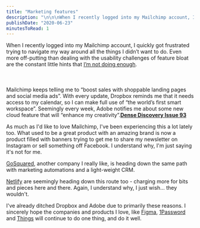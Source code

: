 ```yaml
---
title: "Marketing features"
description: "\n\n\nWhen I recently logged into my Mailchimp account, I quickly got frustrated trying to navigate my way around all the things I didn’t want to do. Even more off-putting than dealing with the usability challenges of feature bloat are the constant little hints that I’m not doing enough.\n\n\n\n\n\nMailchimp keeps telling me to “boost sales with shoppable landing pages and social media ads”. With every update, Dropbox reminds me that it needs access to my calendar, so I can make full use of “the world’s "
publishDate: "2020-06-23"
minutesToRead: 1
---
```


<div class="blockquote">
<div><p>When I recently logged into my Mailchimp account, I quickly got frustrated trying to navigate my way around all the things I didn’t want to do. Even more off-putting than dealing with the usability challenges of feature bloat are the constant little hints that <a href="https://twitter.com/KaiBrach/status/1263225673251868672?ref=antonsten.com">I’m not doing enough</a>.<br />
<br /><br /><br />
Mailchimp keeps telling me to “boost sales with shoppable landing pages and social media ads”. With every update, Dropbox reminds me that it needs access to my calendar, so I can make full use of “the world’s first smart workspace”. Seemingly every week, Adobe notifies me about some new cloud feature that will “enhance my creativity”.<strong><a href="https://www.densediscovery.com/issues/93?ref=antonsten.com">Dense Discovery Issue 93</a></strong></p></div>
</div>

<p>As much as I'd like to love Mailchimp, I've been experiencing this a lot lately too. What used to be a great product with an amazing brand is now a product filled with banners trying to get me to share my newsletter on Instagram or sell something off Facebook. I understand why, I'm just saying it's not for me.</p>
<p><a href="https://www.gosquared.com/?ref=antonsten.com">GoSquared</a>, another company I really like, is heading down the same path with marketing automations and a light-weight CRM.</p>
<p><a href="https://www.netlify.com/?ref=antonsten.com">Netlify</a> are seemingly heading down this route too - charging more for bits and pieces here and there. Again, I understand why, I just wish... they wouldn't.</p>
<p>I've already ditched Dropbox and Adobe due to primarily these reasons. I sincerely hope the companies and products I love, like <a href="https://www.figma.com/?ref=antonsten.com">Figma</a>, <a href="https://1password.com/?ref=antonsten.com">1Password</a> and <a href="https://culturedcode.com/things/?ref=antonsten.com">Things</a> will continue to do one thing, and do it well.</p>
